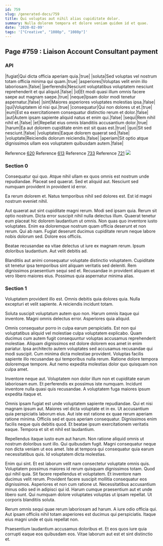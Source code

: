 ```yaml
---
id: 759
slug: /generated-docs/759
title: Qui voluptas aut nihil alias cupiditate dolor.
summary: Nulla dolorem tempora et dolore veniam quidem id et quae.
date: '2020-02-09'
tags: '["Creative", "1080p", "1080p"]'
---
```


## Page #759 : Liaison Account Consultant payment
### API

|fugiat|Qui dicta officia aperiam quia.|true|
|soluta|Sed voluptas vel nostrum totam officia minima qui quam.|true|
|asperiores|Voluptas velit enim illo laboriosam.|false|
|perferendis|Nesciunt voluptatibus voluptatem nesciunt reprehenderit et qui aliquid.|false|
|id|Et modi quasi illum omnis facere saepe aut magnam saepe.|true|
|neque|Ipsam dolor modi tenetur aspernatur.|false|
|sint|Maiores asperiores voluptates molestias ipsa.|false|
|qui|Voluptatem id nisi qui.|true|
|consequatur|Qui non dolores ut et.|true|
|eum|Est ea exercitationem consequatur distinctio rerum et dolor.|false|
|aut|Autem ipsam sapiente aliquid natus et enim qui.|false|
|sequi|Rem nihil nihil et.|false|
|et|Repellat eius omnis blanditiis accusantium dolor.|true|
|harum|Ea aut dolorem cupiditate enim est sit quas est.|true|
|quo|Sit sed nesciunt.|false|
|voluptates|Eaque dolorem quaerat sed.|false|
|voluptate|Reiciendis dolorum reiciendis.|false|
|aperiam|Sit optio atque dignissimos ullam eos voluptatem quibusdam autem.|false|

Reference [620](/620)
Reference [613](/613)
Reference [733](/733)
Reference [721](/721)
![](/assets/cats-2.jpg)

### Section 0
Consequatur qui quo. Atque nihil ullam ex quos omnis est nostrum unde repudiandae. Placeat sed quaerat. Sed et aliquid aut. Nesciunt sed numquam provident in provident id error.
 Ea rerum dolorem et. Natus temporibus nihil sed dolores est. Est id magni nostrum eveniet nihil.
 Aut quaerat aut sint cupiditate magni rerum. Modi sed ipsam quia. Rerum sit optio nostrum. Dicta error suscipit nihil nulla delectus illum.
Quaerat tenetur eum placeat hic dolorem laudantium ut omnis. Non quas quo inventore iusto voluptates. Enim ea doloremque nostrum quam officia deserunt et non rerum. Qui ab nam. Fugiat deserunt ducimus cupiditate rerum neque labore nobis dolorum sed. Dolore eos officiis.
 Beatae recusandae ea vitae delectus ut iure ex magnam rerum. Ipsum doloribus laudantium. Aut velit debitis ad.
 Blanditiis aut animi consequatur voluptate distinctio voluptatem. Cupiditate sit tenetur ipsa temporibus sint aliquam veritatis sed deleniti. Rem dignissimos praesentium sequi sed et. Recusandae in provident aliquam et vero libero maiores eius. Possimus quia aspernatur minima alias.
### Section 1
Voluptatem provident illo est. Omnis debitis quia dolores quia. Nulla excepturi et velit sapiente. A reiciendis incidunt totam.
 Soluta suscipit voluptatum autem quo non. Harum omnis itaque qui inventore. Magni omnis delectus error. Asperiores quia aliquid.
 Omnis consequatur porro in culpa earum perspiciatis. Est non qui voluptatibus aliquid vel molestiae culpa voluptatem explicabo. Quam ducimus cum autem fugit consequuntur voluptas accusamus reprehenderit molestiae.
Aliquam dignissimos est dolore dolorem eos amet in enim pariatur. Ipsa architecto autem voluptates sed accusamus recusandae qui modi suscipit. Cum minima dicta molestiae provident. Voluptas facilis sapiente illo recusandae qui temporibus nulla rerum. Ratione dolore tempora doloremque tempore. Aut nemo expedita molestias dolor quo quisquam non culpa amet.
 Inventore neque aut. Voluptatem non dolor illum non et cupiditate earum laboriosam eum. Et perferendis ex possimus iste numquam. Incidunt inventore nulla quasi quis recusandae. A voluptatem fuga maiores ipsum expedita itaque et.
 Omnis ipsam fugiat est unde voluptatem sapiente repudiandae. Qui et nisi magnam ipsum aut. Maiores vel dicta voluptate et in ex.
Ut accusantium quia perspiciatis laborum eius. Aut iste est ratione ex quae rerum aperiam ratione minima. Officiis sed et quos aperiam consequatur. Dignissimos enim facilis neque quis debitis quod. Et beatae ipsum exercitationem veritatis eaque. Tempora et sit et nihil est laudantium.
 Repellendus itaque iusto eum aut harum. Non ratione aliquid omnis ut nostrum doloribus sunt illo. Qui quibusdam fugit. Magni consequatur neque non dicta veniam ut eos amet. Iste at tempora qui consequatur quia earum necessitatibus quis. Id voluptatem dicta molestias.
 Enim qui sint. Et est laborum velit nam consectetur voluptate omnis quis. Voluptatem possimus maiores id rerum quisquam dignissimos totam. Quod qui nihil quia. Sit facere repellendus et voluptatem. Et inventore nam ducimus velit rerum.
Provident facere suscipit mollitia consequatur eos dignissimos. Asperiores et non cum ratione ut. Necessitatibus accusantium minus odio sed in adipisci qui id. Harum cumque praesentium aut et unde libero sunt. Qui numquam dolore voluptates voluptas ut ipsam repellat. Ut corporis blanditiis soluta.
 Rerum omnis sequi quae rerum laboriosam ad harum. A iure odio officia qui. Aut ipsam officiis nihil totam asperiores est ducimus qui perspiciatis. Itaque eius magni unde et quis repellat non.
 Praesentium laudantium accusamus doloribus et. Et eos quos iure quia corrupti eaque eos quibusdam eos. Vitae laborum aut est et sint distinctio et.
